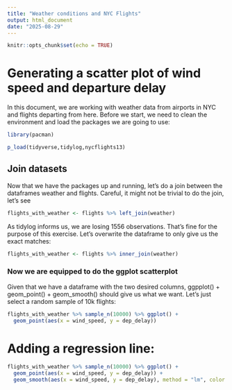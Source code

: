 ```yaml
---
title: "Weather conditions and NYC Flights"
output: html_document
date: "2025-08-29"
---
```


```r
knitr::opts_chunk$set(echo = TRUE)
```

# Generating a scatter plot of wind speed and departure delay

In this document, we are working with weather data from airports in NYC and flights departing from here.
Before we start, we need to clean the environment and load the packages we are going to use:

```r
library(pacman)

p_load(tidyverse,tidylog,nycflights13)

```

## Join datasets

Now that we have the packages up and running, let's do a join between the dataframes weather and flights.
Careful, it might not be trivial to do the join, let's see

```r
flights_with_weather <- flights %>% left_join(weather)
```

As tidylog informs us, we are losing 1556 observations. That's fine for the purpose of this exercise.
Let's overwrite the \textbf{flights\_with_weather} dataframe to only give us the exact matches:

```r
flights_with_weather <- flights %>% inner_join(weather)
```

### Now we are equipped to do the ggplot scatterplot

Given that we have a dataframe with the two desired columns, ggpplot() + geom$\_$point() + geom$\_$smooth() should give us what we want. Let's just select a random sample of 10k flights:


```r
flights_with_weather %>% sample_n(10000) %>% ggplot() + 
  geom_point(aes(x = wind_speed, y = dep_delay))
```



# Adding a regression line:

```r
flights_with_weather %>% sample_n(10000) %>% ggplot() + 
  geom_point(aes(x = wind_speed, y = dep_delay)) + 
  geom_smooth(aes(x = wind_speed, y = dep_delay), method = "lm", color = "red")

```










